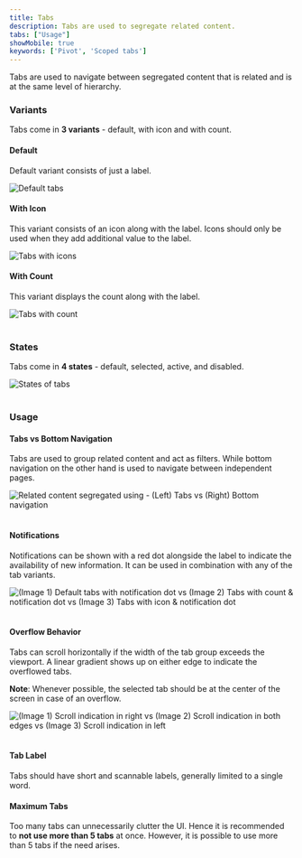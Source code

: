 ```yaml
---
title: Tabs
description: Tabs are used to segregate related content.
tabs: ["Usage"]
showMobile: true
keywords: ['Pivot', 'Scoped tabs']
---
```


Tabs are used to navigate between segregated content that is related and is at the same level of hierarchy.

### Variants
Tabs come in **3 variants** - default, with icon and with count.

#### Default
Default variant consists of just a label.

![Default tabs](./images/tabs-1.png)
<br/>

#### With Icon
This variant consists of an icon along with the label. Icons should only be used when they add additional value to the label. 

![Tabs with icons](./images/tabs-2.png)
<br/>

#### With Count
This variant displays the count along with the label.
 
![Tabs with count](./images/tabs-3.png)
<br/>
<br/>

### States
Tabs come in **4 states** - default, selected, active, and disabled.

![States of tabs](./images/tabs-4.png)
<br/>
<br/>

### Usage
#### Tabs vs Bottom Navigation
Tabs are used to group related content and act as filters. While bottom navigation on the other hand is used to navigate between independent pages.

![Related content segregated using - (Left) Tabs vs (Right) Bottom navigation](./images/tabs-5.png)
<br/>
<br/>

#### Notifications
Notifications can be shown with a red dot alongside the label to indicate the availability of new information. It can be used in combination with any of the tab variants.

![(Image 1) Default tabs with notification dot vs (Image 2) Tabs with count & notification dot vs (Image 3) Tabs with icon & notification dot](./images/tabs-6.png)
<br/>
<br/>

#### Overflow Behavior
Tabs can scroll horizontally if the width of the tab group exceeds the viewport. A linear gradient shows up on either edge to indicate the overflowed tabs. 

**Note**: Whenever possible, the selected tab should be at the center of the screen in case of an overflow.

![(Image 1) Scroll indication in right vs (Image 2) Scroll indication in both edges vs (Image 3) Scroll indication in left](./images/tabs-7.png)
<br/>
<br/>

#### Tab Label
Tabs should have short and scannable labels, generally limited to a single word.

#### Maximum Tabs
Too many tabs can unnecessarily clutter the UI. Hence it is recommended to **not use more than 5 tabs** at once. However, it is possible to use more than 5 tabs if the need arises. 